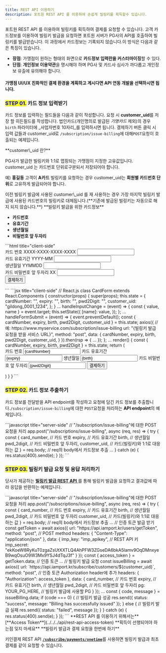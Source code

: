 ```yaml
---
title: REST API 이용하기
description: 포트원 REST API 를 이용하여 손쉽게 빌링키를 획득할수 있습니다.
---
```




포트원 REST API 를 이용하여 빌링키를 획득하여 결제를 요청할 수 있습니다. 고객 카드정보를 이용하여 빌링키 발급을 요청하면 포트원 서버가 PG사의 API를 호출하여 빌링키를 발급받습니다. 이 과정에서 카드정보는 기록되지 않습니다.이 방식은 다음과 같은 특징이 있습니다.

- **장점**: 가맹점이 원하는 형태의 화면으로 **카드정보 입력란을 커스터마이징**할 수 있다.
- **단점**: **개인정보 이용약관**을 명시해야 하며 PG사 및 카드사 심사가 까다롭고 개인정보 유출에 유의해야 합니다.

#### 가맹점 UI/UX 친화적인 결제 환경을 계획하고 계시다면 API 연동 개발을 선택하시면 됩니다.

### <mark style="color:blue;">**STEP 01.**</mark> 카드 정보 입력받기

카드 정보를 입력하는 필드들을 다음과 같이 작성합니다. 요청 시 **customer_uid**를 저장 할 히든필드를 작성합니다. 법인카드(개인명의로 발급된 _기명카드_ 제외)의 경우 `birth` 파라미터에 \_사업자번호 10자리\_를 입력하시면 됩니다. 결제하기 버튼 클릭 시 입력 값들과 customer_uid로 `/subscription/issue-billing`에 대해`POST`요청이 호출되는 예제입니다.

<Hint style="info">
**customer\_uid 란?**

PG사가 발급한 빌링키와 1:1로 맵핑되는 가맹점이 지정한 고유값입니다. customer_uid 는 카드번호 단위로구분되서 저장되어야 합니다.

예) **홍길동** 고객이 **A카드** 빌링키를 요청하는 경우 customer_uid는 **회원별 카드번호 단위**로 고유하게 발급되어야 합니다.

</Hint>

<Hint style="danger">
이전 빌링키 발급에 사용된 customer\_uid 를 재 사용하는 경우 가장 마지막 빌링키 발급에 사용된 카드번호의 빌링키로 대체됩니다.(**기존에 발급된 빌링키는 자동으로 해지 되지 않습니다.**)

</Hint>

<Hint style="info">
**빌링키 발급을 위한 카드정보**

- **카드번호**
- **유효기간**
- **생년월일**
- **비밀번호 앞 두자리**

</Hint>

<Tabs>
<Tab title="HTML">
```html title="client-side"
<form action="{빌링키 발급 요청을 받을 서비스 URL}", method="post">
  <!--예: https://www.myservice.com/subscription/issue-billing-->
    <div>
        <label for="card_number">카드 번호 XXXX-XXXX-XXXX-XXXX</label>
        <input id="card_number" type="text" name="card_number">
    </div>
    <div>
        <label for="expiry">카드 유효기간 YYYY-MM</label>
        <input id="expiry" type="text" name="expiry">
    </div>
    <div>
        <label for="birth">생년월일 YYMMDD</label>
        <input id="birth" type="text" name="birth">
    </div>
    <div>
        <label for="pwd_2digit">카드 비밀번호 앞 두자리 XX</label>
        <input id="pwd_2digit" type="text" name="pwd_2digit">
    </div>
    <input hidden type="text" value="gildong_0001_1234" name="customer_uid">
    <input type="submit" value="결제하기">
  </form>
```

</Tab>

<Tab title="React.js">
```jsx title="client-side"
// React.js
  class CardForm extends React.Components {
    constructor(props) {
      super(props);
      this.state = {
        cardNumber: "",
        expiry: "",
        birth: "",
        pwd2Digit: "",
        customer_uid: "gildong_0001_1234",
      };
    }
    ...
    handleInputChange = (event) => {
      const { value, name } = event.target;
      this.setState({
        [name]: value,
      });
    };
    ...
    handleFormSubmit = (event) => {
      event.preventDefault();
      const { cardNumber, expiry, birth, pwd2Digit, customer_uid } = this.state;
      axios({
        // 예: https://www.myservice.com/subscription/issue-billing
        url: "{빌링키 발급 요청을 받을 서비스 URL}", 
        method: "post",
        data: {
          cardNumber,
          expiry,
          birth,
          pwd2Digit,
          customer_uid,
        }
      }).then(rsp => {
        ...
      });
    };
    ...
    render() {
      const { cardNumber, expiry, birth, pwd2Digit } = this.state;
      return (
        <form onSubmit={this.handleFormSubmit}>
          <label>
            카드 번호
            <input type="text" name="cardNumber" value={cardNumber} onChange={this.handleInputChange} />
          </label>
          <label>
            카드 유효기간
            <input type="text" name="expiry" value={expiry} onChange={this.handleInputChange} />
          </label>
          <label>
            생년월일
            <input type="text" name="birth" value={birth} onChange={this.handleInputChange} />
          </label>
          <label>
            카드 비밀번호 앞 두자리
            <input type="text" name="pwd2Digit" value={pwd2Digit} onChange={this.handleInputChange} />
          </label>
          <input type="submit" value="결제하기" />
        </form>
      )
    }
  }
```

</Tab>
</Tabs>

<Codepen user="chaiport" slug="mdpWYqg" />

### <mark style="color:blue;">**STEP 02.**</mark> 카드 정보 추출하기

카드 정보를 전달받을 API endpoint를 작성하고 요청에 담긴 카드 정보를 추출합니다.`/subscription/issue-billing`에 대한 `POST`요청을 처리하는 **API endpoint**의 예제입니다.

<Tabs>
<Tab title="Node.js">
```javascript title="server-side"
// "/subscription/issue-billing"에 대한 POST 요청을 처리
  app.post("/subscriptions/issue-billing", async (req, res) => {
    try {
      const {
        card_number, // 카드 번호
        expiry, // 카드 유효기간
        birth, // 생년월일
        pwd_2digit, // 카드 비밀번호 앞 두자리,
        customer_uid, // 카드(빌링키)와 1:1로 대응하는 값
      } = req.body; // req의 body에서 카드정보 추출
      ...
    } catch (e) {
      res.status(400).send(e);
    }
  });
```

</Tab>
</Tabs>

### <mark style="color:blue;">**STEP 03.**</mark> 빌링키 발급 요청 및 응답 처리하기

당사가 제공하는 [**빌링키 발급 REST API** ](../../../api/api-4/)를 통해 빌링키 발급을 요청하고 결과값에 따라 응답을 반환하는 예제입니다.

<Tabs>
<Tab title="Node.js">
```javascript title="server-side"
// "/subscription/issue-billing"에 대한 POST 요청을 처리
    app.post("/subscriptions/issue-billing", async (req, res) => {
      try {
        const {
          card_number,  // 카드 번호
          expiry,       // 카드 유효기간
          birth,        // 생년월일
          pwd_2digit,   // 카드 비밀번호 앞 두자리
          customer_uid, // 카드(빌링키)와 1:1로 대응하는 값
        } = req.body;   // req의 body에서 카드정보 추출
        ...
        // 인증 토큰 발급 받기
        const getToken = await axios({
          url: "https://api.iamport.kr/users/getToken",
          method: "post",          // POST method
          headers: { "Content-Type": "application/json" }, 
          data: {
            imp_key: "imp_apikey", // REST API 키
            imp_secret: "ekKoeW8RyKuT0zgaZsUtXXTLQ4AhPFW3ZGseDA6bkA5lamv9OqDMnxyeB9wqOsuO9W3Mx9YSJ4dTqJ3f" 
          }
        });
        const { access_token } = getToken.data; // 인증 토큰
        ...
        // 빌링키 발급 요청
        const issueBilling = await axios({
          url: `https://api.iamport.kr/subscribe/customers/${customer_uid}`,
          method: "post",
          // 인증 토큰 Authorization header에 추가
          headers: { "Authorization": access_token }, 
          data: {
            card_number, // 카드 번호
            expiry,      // 카드 유효기간
            birth,       // 생년월일
            pwd_2digit,  // 카드 비밀번호 앞 두자리
            pg: YOUR_PG_HERE, // 빌링키 발급에 사용할 PG
          }
        });
        ...
        const { code, message } = issueBilling.data;
        if (code === 0) { // 빌링키 발급 성공
          res.send({ status: "success", message: "Billing has successfully issued" });
        } else {          // 빌링키 발급 실패
          res.send({ status: "failed", message });
        }
      } catch (e) {
        res.status(400).send(e);
      }
    });
```

</Tab>
</Tabs>

<Hint style="success">
**REST API 를 이용하기 위해서는** [**Access Token**](../../../api/rest-api-access-token) **획득이 선행되어야 하는점 잊지 마세요**

</Hint>

<Hint style="info">
**빌링키 발급과 결제 요청을 한번에 하기**

키인결제 REST API [**`/subscribe/payments/onetime`**](../../../api/api-4/)를 사용하면 빌링키 발급과 최초 결제를 같이 요청할 수 있습니다.

</Hint>
